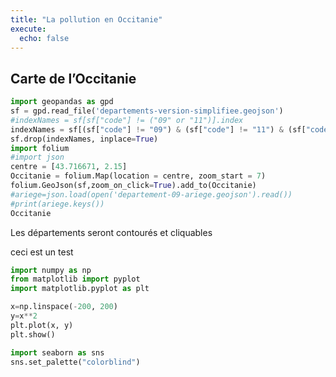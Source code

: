 ```yaml
---
title: "La pollution en Occitanie"
execute: 
  echo: false
---
```


## Carte de l'Occitanie

```python
import geopandas as gpd
sf = gpd.read_file('departements-version-simplifiee.geojson')
#indexNames = sf[sf["code"] != ("09" or "11")].index
indexNames = sf[(sf["code"] != "09") & (sf["code"] != "11") & (sf["code"] != "12") & (sf["code"] != "30") & (sf["code"] != "31") & (sf["code"] != "32") & (sf["code"] != "34") & (sf["code"] != "46")& (sf["code"] != "48")& (sf["code"] != "65")& (sf["code"] != "66")& (sf["code"] != "81")& (sf["code"] != "82")].index
sf.drop(indexNames, inplace=True)
import folium
#import json
centre = [43.716671, 2.15]
Occitanie = folium.Map(location = centre, zoom_start = 7)
folium.GeoJson(sf,zoom_on_click=True).add_to(Occitanie)
#ariege=json.load(open('departement-09-ariege.geojson').read())
#print(ariege.keys())
Occitanie
```
Les départements seront contourés et cliquables


ceci est un test

```python
import numpy as np
from matplotlib import pyplot
import matplotlib.pyplot as plt

x=np.linspace(-200, 200)
y=x**2
plt.plot(x, y)
plt.show()
```


```python
import seaborn as sns
sns.set_palette("colorblind")
```
